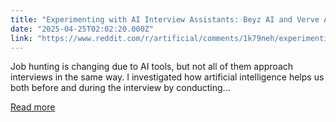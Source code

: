 ```yaml
---
title: "Experimenting with AI Interview Assistants: Beyz AI and Verve AI"
date: "2025-04-25T02:02:20.000Z"
link: "https://www.reddit.com/r/artificial/comments/1k79neh/experimenting_with_ai_interview_assistants_beyz/"
---
```


Job hunting is changing due to AI tools, but not all of them approach interviews in the same way. I investigated how artificial intelligence helps us both before and during the interview by conducting...

[Read more](https://www.reddit.com/r/artificial/comments/1k79neh/experimenting_with_ai_interview_assistants_beyz/)

